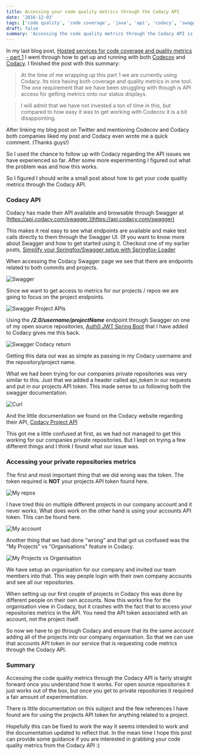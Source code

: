 ```yaml
---
title: Accessing your code quality metrics through the Codacy API
date: '2016-12-03'
tags: ['code quality', 'code coverage', 'java', 'api', 'codacy', 'swagger']
draft: false
summary: 'Accessing the code quality metrics through the Codacy API is fairly straight forward once you understand how it works.'
---
```


In my last blog post, [Hosted services for code coverage and quality metrics - part 1](http://www.thomasbembridge.com/hosted-services-for-code-coverage-and-quality-metrics-part-1/) I went through how to get up and running with both [Codecov](https://codecov.io) and [Codacy](https://www.codacy.com/). I finished the post with this summary:

> At the time of me wrapping up this part 1 we are currently using Codacy. Its nice having both coverage and quality metrics in one tool. The one requirement that we have been struggling with though is API access for getting metrics onto our status displays.

> I will admit that we have not invested a ton of time in this, but compared to how easy it was to get working with Codecov it is a bit disappointing.

After linking my blog post on Twitter and mentioning Codecov and Codacy both companies liked my post and Codacy even wrote me a quick comment. (Thanks guys!)

So I used the chance to follow up with Codacy regarding the API issues we have experienced so far. After some more experimenting I figured out what the problem was and how this works.

So I figured I should write a small post about how to get your code quality metrics through the Codacy API.

### Codacy API

Codacy has made their API available and browsable through Swagger at [https://api.codacy.com/swagger.](https://api.codacy.com/swagger)

This makes it real easy to see what endpoints are available and make test calls directly to them through the Swagger UI. (If you want to know more about Swagger and how to get started using it. Checkout one of my earlier posts, [Simplify your Springfox/Swagger setup with Springfox-Loader](http://www.thomasbembridge.com/simplify-your-springfox-swagger-setup-with-springfox-loader/)

When accessing the Codacy Swagger page we see that there are endpoints related to both commits and projects.

![Swagger](/static/images/blogposts/accessing-your-code-quality-metrics-through-the-codacy-api/swagger.png)

Since we want to get access to metrics for our projects / repos we are going to focus on the project endpoints.

![Swagger Project APIs](/static/images/blogposts/accessing-your-code-quality-metrics-through-the-codacy-api/swaggerproject.png)

Using the **_/2.0/*username*/*projectName*_** endpoint through Swagger on one of my open source repositories, [Auth0 JWT Spring Boot](https://github.com/ThomasBem/auth0-jwt-spring-boot) that I have added to Codacy gives me this back.

![Swagger Codacy return](/static/images/blogposts/accessing-your-code-quality-metrics-through-the-codacy-api/swaggerreturn.png)

Getting this data out was as simple as passing in my Codacy username and the repository/project name.

What we had been trying for our companies private repositories was very similar to this. Just that we added a header called api_token in our requests and put in our projects API token. This made sense to us following both the swagger documentation.

![Curl](/static/images/blogposts/accessing-your-code-quality-metrics-through-the-codacy-api/curl.png)

And the little documentation we found on the Codacy website regarding their API, [Codacy Project API](https://support.codacy.com/hc/en-us/articles/207994675-Project-API)

This got me a little confused at first, as we had not managed to get this working for our companies private repositories. But I kept on trying a few different things and I think I found what our issue was.

### Accessing your private repositories metrics

The first and most important thing that we did wrong was the token. The token required is **NOT** your projects API token found here.

![My repos](/static/images/blogposts/accessing-your-code-quality-metrics-through-the-codacy-api/accessrepos.png)

I have tried this on multiple different projects in our company account and it never works. What does work on the other hand is using your accounts API token. This can be found here.

![My account](/static/images/blogposts/accessing-your-code-quality-metrics-through-the-codacy-api/myaccount.png)

Another thing that we had done "wrong" and that got us confused was the "My Projects" vs "Organisations" feature in Codacy.

![My Projects vs Organisation](/static/images/blogposts/accessing-your-code-quality-metrics-through-the-codacy-api/myprojects.png)

We have setup an organisation for our company and invited our team members into that. This way people login with their own company accounts and see all our repositories.

When setting up our first couple of projects in Codacy this was done by different people on their own accounts. Now this works fine for the organisation view in Codacy, but it crashes with the fact that to access your repositories metrics in the API. You need the API token associated with an account, not the project itself.

So now we have to go through Codacy and ensure that its the same account adding all of the projects into our company organisation. So that we can use that accounts API token in our service that is requesting code metrics through the Codacy API.

### Summary

Accessing the code quality metrics through the Codacy API is fairly straight forward once you understand how it works. For open source repositories it just works out of the box, but once you get to private repositories it required a fair amount of experimentation.

There is little documentation on this subject and the few references I have found are for using the projects API token for anything related to a project.

Hopefully this can be fixed to work the way it seems intended to work and the documentation updated to reflect that. In the mean time I hope this post can provide some guidance if you are interested in grabbing your code quality metrics from the Codacy API :)
